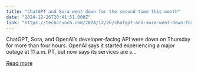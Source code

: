 ```yaml
---
title: "ChatGPT and Sora went down for the second time this month"
date: "2024-12-26T20:41:51.000Z"
link: "https://techcrunch.com/2024/12/26/chatgpt-and-sora-went-down-for-the-second-time-this-month/"
---
```


ChatGPT, Sora, and OpenAI&#8217;s developer-facing API were down on Thursday for more than four hours. OpenAI says it started experiencing a major outage at 11 a.m. PT, but now says its services are s...

[Read more](https://techcrunch.com/2024/12/26/chatgpt-and-sora-went-down-for-the-second-time-this-month/)

